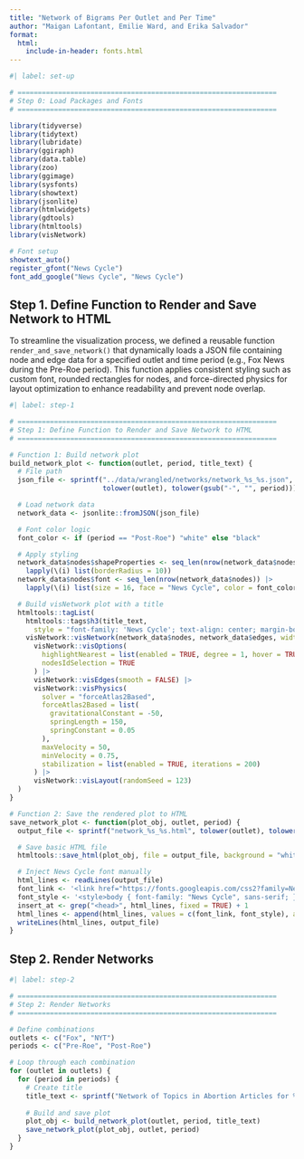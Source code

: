 ```yaml
---
title: "Network of Bigrams Per Outlet and Per Time"
author: "Maigan Lafontant, Emilie Ward, and Erika Salvador"
format:
  html:
    include-in-header: fonts.html
---
```


```r
#| label: set-up

# ================================================================
# Step 0: Load Packages and Fonts
# ================================================================

library(tidyverse)
library(tidytext)
library(lubridate)
library(ggiraph)
library(data.table)
library(zoo)
library(ggimage)
library(sysfonts)
library(showtext)
library(jsonlite)
library(htmlwidgets)
library(gdtools)
library(htmltools)
library(visNetwork)

# Font setup
showtext_auto()
register_gfont("News Cycle")
font_add_google("News Cycle", "News Cycle")  
```

## Step 1. Define Function to Render and Save Network to HTML

To streamline the visualization process, we defined a reusable function `render_and_save_network()` that dynamically loads a JSON file containing node and edge data for a specified outlet and time period (e.g., Fox News during the Pre-Roe period). This function applies consistent styling such as custom font, rounded rectangles for nodes, and force-directed physics for layout optimization to enhance readability and prevent node overlap.

```r
#| label: step-1

# ================================================================
# Step 1: Define Function to Render and Save Network to HTML
# ================================================================

# Function 1: Build network plot
build_network_plot <- function(outlet, period, title_text) {
  # File path
  json_file <- sprintf("../data/wrangled/networks/network_%s_%s.json", 
                       tolower(outlet), tolower(gsub("-", "", period)))

  # Load network data
  network_data <- jsonlite::fromJSON(json_file)

  # Font color logic
  font_color <- if (period == "Post-Roe") "white" else "black"

  # Apply styling
  network_data$nodes$shapeProperties <- seq_len(nrow(network_data$nodes)) |>
    lapply(\(i) list(borderRadius = 10))
  network_data$nodes$font <- seq_len(nrow(network_data$nodes)) |>
    lapply(\(i) list(size = 16, face = "News Cycle", color = font_color, multi = "html"))

  # Build visNetwork plot with a title
  htmltools::tagList(
    htmltools::tags$h3(title_text, 
      style = "font-family: 'News Cycle'; text-align: center; margin-bottom: 25px;"),
    visNetwork::visNetwork(network_data$nodes, network_data$edges, width = "100%", height = "800px") |>
      visNetwork::visOptions(
        highlightNearest = list(enabled = TRUE, degree = 1, hover = TRUE),
        nodesIdSelection = TRUE
      ) |>
      visNetwork::visEdges(smooth = FALSE) |>
      visNetwork::visPhysics(
        solver = "forceAtlas2Based",
        forceAtlas2Based = list(
          gravitationalConstant = -50,
          springLength = 150,
          springConstant = 0.05
        ),
        maxVelocity = 50,
        minVelocity = 0.75,
        stabilization = list(enabled = TRUE, iterations = 200)
      ) |>
      visNetwork::visLayout(randomSeed = 123)
  )
}

# Function 2: Save the rendered plot to HTML
save_network_plot <- function(plot_obj, outlet, period) {
  output_file <- sprintf("network_%s_%s.html", tolower(outlet), tolower(gsub("-", "", period)))

  # Save basic HTML file
  htmltools::save_html(plot_obj, file = output_file, background = "white")

  # Inject News Cycle font manually
  html_lines <- readLines(output_file)
  font_link <- '<link href="https://fonts.googleapis.com/css2?family=News+Cycle&display=swap" rel="stylesheet">'
  font_style <- '<style>body { font-family: "News Cycle", sans-serif; }</style>'
  insert_at <- grep("<head>", html_lines, fixed = TRUE) + 1
  html_lines <- append(html_lines, values = c(font_link, font_style), after = insert_at)
  writeLines(html_lines, output_file)
}


```

## Step 2. Render Networks

```r
#| label: step-2

# ================================================================
# Step 2: Render Networks
# ================================================================

# Define combinations
outlets <- c("Fox", "NYT")
periods <- c("Pre-Roe", "Post-Roe")

# Loop through each combination
for (outlet in outlets) {
  for (period in periods) {
    # Create title
    title_text <- sprintf("Network of Topics in Abortion Articles for %s (%s)", outlet, period)
    
    # Build and save plot
    plot_obj <- build_network_plot(outlet, period, title_text)
    save_network_plot(plot_obj, outlet, period)
  }
}

```
